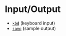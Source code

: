 
<Meta title="Development/Inventory of Things/Elements/Text/Inline/IO" />

# Input/Output

- [`kbd`](https://developer.mozilla.org/en-US/docs/Web/HTML/Element/kbd) (keyboard input)
- [`samp`](https://developer.mozilla.org/en-US/docs/Web/HTML/Element/samp) (sample output)
